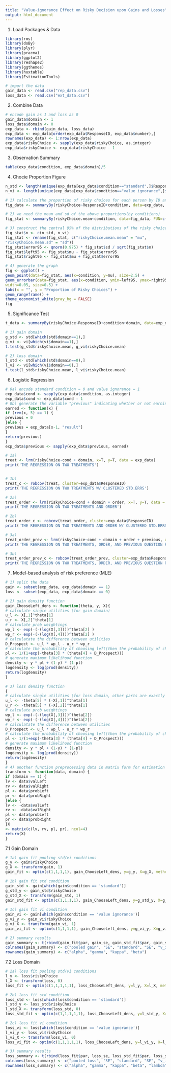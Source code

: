 ---
title: "Value-ignorance Effect on Risky Decision upon Gains and Losses"
output: html_document
---

1. Load Packages & Data
```{r}
library(rms)
library(doBy)
library(plyr)
library(pracma)
library(ggplot2)
library(reshape2)
library(ggthemes)
library(huxtable)
library(EstimationTools)

# import the data 
gain_data <- read.csv("rep_data.csv")
loss_data <- read.csv("ext_data.csv")

```

2. Combine Data
```{r}
# encode gain as 1 and loss as 0
gain_data$domain <- 1
loss_data$domain <- 0
exp_data <- rbind(gain_data, loss_data)
exp_data <- exp_data[order(exp_data$ResponseID, exp_data$number),]
rownames(exp_data) <- 1:nrow(exp_data)
exp_data$riskyChoice <- sapply(exp_data$riskyChoice, as.integer)
exp_data$riskyChoice <- exp_data$riskyChoice - 1
```

3. Observation Summary
```{r}
table(exp_data$condition, exp_data$domain)/5
```

4. Chocie Proportion Figure
```{r}
n_std <- length(unique(exp_data[exp_data$condition=="standard",]$ResponseID))
n_vi <- length(unique(exp_data[exp_data$condition=="value ignorance",]$ResponseID))

# 1) calculate the proportion of risky choices for each person by ID and std/vi condition
fig_data <- summaryBy(riskyChoice~ResponseID+condition, data=exp_data, FUN=mean)

# 2) we need the mean and sd of the above proportions(by conditions)
fig_stat <- summaryBy(riskyChoice.mean~condition, data=fig_data, FUN=c(mean, sd))

# 3) construct the central 95% of the distributions of the risky choice proportions in both conditions
fig_stat$n <- c(n_std, n_vi)
fig_stat <- rename(fig_stat, c("riskyChoice.mean.mean" = "mu",
"riskyChoice.mean.sd" = "sd"))
fig_stat$error95 <- qnorm(0.975) * fig_stat$sd / sqrt(fig_stat$n)
fig_stat$left95 <- fig_stat$mu - fig_stat$error95
fig_stat$right95 <- fig_stat$mu + fig_stat$error95

# 4) generate the graph
fig <- ggplot() +
geom_point(data=fig_stat, aes(x=condition, y=mu), size=2.5) +
geom_errorbar(data=fig_stat, aes(x=condition, ymin=left95, ymax=right95),
width=0.05, size=0.5) +
labs(x = "", y = "Proportion of Risky Choices") +
geom_rangeframe() +
theme_economist_white(gray_bg = FALSE)
fig
```

5. Significance Test
```{r}
t_data <- summaryBy(riskyChoice~ResponseID+condition+domain, data=exp_data, FUN=mean)

# 1) gain domain
g_std <- std[which(std$domain==1),]
g_vi <- vi[which(vi$domain==1),]
t.test(g_std$riskyChoice.mean, g_vi$riskyChoice.mean)

# 2) loss domain
l_std <- std[which(std$domain==0),]
l_vi <- vi[which(vi$domain==0),]
t.test(l_std$riskyChoice.mean, l_vi$riskyChoice.mean)

```

6. Logistic Regression 
```{r}
# 0a) encode standard condition = 0 and value ignorance = 1
exp_data$cond <- sapply(exp_data$condition, as.integer)
exp_data$cond <- exp_data$cond - 1
# 0b) generate the variable "previous" indicating whether or not earning rewards (or no loss) in the previous exp_data$previous <- seq.int(nrow(exp_data))
earned <- function(x) {
if (rem(x, 5) == 1) {
previous = 0
}else {
previous = exp_data[x-1, "result"]
}
return(previous)
}
exp_data$previous <- sapply(exp_data$previous, earned)

# 1a)
treat <- lrm(riskyChoice~cond + domain, x=T, y=T, data = exp_data)
print('THE REGRESSION ON TWO TREATMENTS')


# 1b)
treat_c <- robcov(treat, cluster=exp_data$ResponseID)
print('THE REGRESSION ON TWO TREATMENTS W/ CLUSTERED STD.ERRS')

# 2a)
treat_order <- lrm(riskyChoice~cond + domain + order, x=T, y=T, data = exp_data)
print('THE REGRESSION ON TWO TREATMENTS AND ORDER')

# 2b)
treat_order_c <- robcov(treat_order, cluster=exp_data$ResponseID)
print('THE REGRESSION ON TWO TREATMENTS AND ORDER W/ CLUSTERED STD.ERRS')

# 3a)
treat_order_prev <- lrm(riskyChoice~cond + domain + order + previous, x=T, y=T, data = exp_data)
print('THE REGRESSION ON TWO TREATMENTS, ORDER, AND PREVIOUS QUESTION RESULT')

# 3b)
treat_order_prev_c <- robcov(treat_order_prev, cluster=exp_data$ResponseID)
print('THE REGRESSION ON TWO TREATMENTS, ORDER, AND PREVIOUS QUESTION RESULT W/ CLUSTERED STD.ERRS')

```

7. Model-based analysis of risk preference (MLE)
```{r}
# 1) split the data
gain <- subset(exp_data, exp_data$domain == 1)
loss <- subset(exp_data, exp_data$domain == 0)

# 2) gain density function 
gain_ChooseLeft_dens <- function(theta, y, X){
# calculate single utilities (for gain domain)
u_l <- X[,1]^theta[1]
u_r <- X[,2]^theta[1]
# calculate prob weightings
wp_l <- exp(-(-(log(X[,3])))^theta[2] )
wp_r <- exp(-(-(log(X[,4])))^theta[2] )
# calculatate the difference between utilities
D_Prospect <- u_l * wp_l - u_r * wp_r
# calculate the probability of choosing left(then the probability of choosing right is 1-pl)
pl <- 1/(1+exp(-theta[3] * (theta[4] + D_Prospect)))
# generate maximum likelihood function
density <- y * pl + (1-y) * (1-pl)
logdensity <- log(prod(density))
return(logdensity)
}

# 3) loss density function
{
# calculate single utilities (for loss domain, other parts are exactly the same)
u_l <- -theta[5] * (-X[,1])^theta[1]
u_r <- -theta[5] * (-X[,2])^theta[1]
# calculate prob weightings
wp_l <- exp(-(-(log(X[,3])))^theta[2])
wp_r <- exp(-(-(log(X[,4])))^theta[2])
# calculatate the difference between utilities
D_Prospect <- u_l * wp_l - u_r * wp_r
# calculate the probability of choosing left(then the probability of choosing right is 1-pl)
pl <- 1/(1+exp(-theta[3] * (theta[4] + D_Prospect)))
# generate maximum likelihood function
density <- y * pl + (1-y) * (1-pl)
logdensity <- log(prod(density))
return(logdensity)
}
# 4) another function preprocessing data in matrix form for estimation
transform <- function(data, domain) {
if (domain == 1) {
lv <- data$valLeft
rv <- data$valRight
pl <- data$probLeft
pr <- data$probRight
}else {
lv <- -data$valLeft
rv <- -data$valRight
pl <- data$probLeft
pr <- data$probRight
}X
<- matrix(c(lv, rv, pl, pr), ncol=4)
return(X)
}

```

7.1 Gain Domain
```{r}
# 1a) gain fit pooling std/vi conditions
g_y <- gain$riskyChoice
g_X <- transform(gain, 1)
gain_fit <- optim(c(1,1,1,1), gain_ChooseLeft_dens, y=g_y, X=g_X, method="BFGS", control = list(fnscale=-gain_se <- sqrt(abs(diag(solve(gain_fit$hessian))))))

# 1b) gain fit std condition
gain_std <- gain[which(gain$condition == 'standard')]
g_std_y <- gain_std$riskyChoice
g_std_X <- transform(gain_std, 1)
gain_std_fit <- optim(c(1,1,1,1), gain_ChooseLeft_dens, y=g_std_y, X=g_std_X, method="BFGS", control = list(gain_std_se <-sqrt(abs(diag(solve(gain_std_fit$hessian))))))
                                                                  
# 1c) gain fit vi condition
gain_vi <- gain[which(gain$condition == 'value ignorance')]
g_vi_y <- gain_vi$riskyChoice
g_vi_X <- transform(gain_vi, 1)
gain_vi_fit <- optim(c(1,1,1,1), gain_ChooseLeft_dens, y=g_vi_y, X=g_vi_X, method="BFGS", control = list(gain_vi_se <-sqrt(abs(diag(solve(gain_vi_fit$hessian))))))

# 2) summary results
gain_summary <- t(rbind(gain_fit$par, gain_se, gain_std_fit$par, gain_std_se, gain_vi_fit$par, gain_vi_se))
colnames(gain_summary) <- c("pooled gain", "SE", "standard", "SE", "v_ignorance", "SE")
rownames(gain_summary) <- c("alpha", "gamma", "kappa", "beta")
```


7.2 Loss Domain
```{r}
# 2a) loss fit pooling std/vi conditions
l_y <- loss$riskyChoice
l_X <- transform(loss, 0)
loss_fit <- optim(c(1,1,1,1,1), loss_ChooseLeft_dens, y=l_y, X=l_X, method="BFGS", control = list(fnscale=-loss_se <- sqrt(abs(diag(solve(loss_fit$hessian))))))

# 2b) loss fit std condition
loss_std <- loss[which(loss$condition == 'standard')]
l_std_y <- loss_std$riskyChoice
l_std_X <- transform(loss_std, 0)
loss_std_fit <- optim(c(1,1,1,1,1), loss_ChooseLeft_dens, y=l_std_y, X=l_std_X, method="BFGS", control = loss_std_se <- sqrt(abs(diag(solve(loss_std_fit$hessian)))))

# 2c) loss fit vi condition
loss_vi <- loss[which(loss$condition == 'value ignorance')]
l_vi_y <- loss_vi$riskyChoice
l_vi_X <- transform(loss_vi, 0)
loss_vi_fit <- optim(c(1,1,1,1,1), loss_ChooseLeft_dens, y=l_vi_y, X=l_vi_X, method="BFGS", control = list(loss_vi_se <- sqrt(abs(diag(solve(loss_vi_fit$hessian))))))

# 3) summary results
loss_summary <- t(rbind(loss_fit$par, loss_se, loss_std_fit$par, loss_std_se, loss_vi_fit$par, loss_vi_se))
colnames(loss_summary) <- c("pooled loss", "SE", "standard", "SE", "v_ignorance", "SE")
rownames(loss_summary) <- c("alpha", "gamma", "kappa", "beta", "lambda")
```